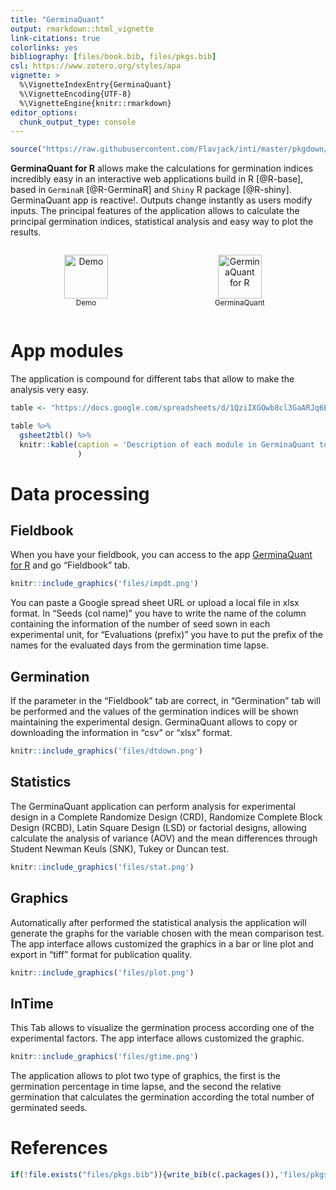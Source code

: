 ---
title: "GerminaQuant"
output: rmarkdown::html_vignette
link-citations: true
colorlinks: yes
bibliography: [files/book.bib, files/pkgs.bib]
csl: https://www.zotero.org/styles/apa
vignette: >
  %\VignetteIndexEntry{GerminaQuant}
  %\VignetteEncoding{UTF-8}
  %\VignetteEngine{knitr::rmarkdown}
editor_options: 
  chunk_output_type: console
---

```{r setup, include=FALSE}
source("https://raw.githubusercontent.com/Flavjack/inti/master/pkgdown/favicon/docs.r")
```

**GerminaQuant for R** allows make the calculations for germination indices incredibly easy in an interactive web applications build in R [@R-base], based in `GerminaR` [@R-GerminaR] and `Shiny` R package [@R-shiny]. GerminaQuant app is reactive!. Outputs change instantly as users modify inputs. The principal features of the application allows to calculate the principal germination indices, statistical analysis and easy way to plot the results.

```{=html}
<div id=footer style="width:100%; margin:auto;">

<div style="display:inline-block; width:48%">
<p style="text-align:center">
<a target="_blank" href="https://www.youtube.com/playlist?list=PLSQMdOu57lj9QUoA6JLuv0nBTYacuyrbg"><img src="https://lozanoisla.com/img/youtube.png" style="height:70px" title="Demo" alt="Demo"></a> 
<span style="display:block;"><small>Demo</small></span>
</p></div>

<div style="display:inline-block; width:48%">
<p style="text-align:center">
<a target="_blank" href="https://flavjack.shinyapps.io/germinaquant/"><img src="http://flavjack.github.io/GerminaR/img/germinaquant.png" style="height:70px" title="GerminaQuant" alt="GerminaQuant for R"></a>
<span style="display:block;"><small>GerminaQuant</small></span>
</p></div>

</div>
```

# App modules

The application is compound for different tabs that allow to make the analysis very easy.

```{r tabs}
table <- "https://docs.google.com/spreadsheets/d/1QziIXGOwb8cl3GaARJq6Ez6aU7vND_UHKJnFcAKx0VI/edit#gid=573661810"

table %>% 
  gsheet2tbl() %>% 
  knitr::kable(caption = 'Description of each module in GerminaQuant to evaluate and analyze the germination process.'
               )
```

# Data processing

## Fieldbook

When you have your fieldbook, you can access to the app [GerminaQuant for R](https://flavjack.shinyapps.io/germinaquant/) and go "Fieldbook" tab.

```{r impdt, out.width='100%', fig.cap= "Fieldbook interface for import your data", fig.align='center'}
knitr::include_graphics('files/impdt.png')
```

You can paste a Google spread sheet URL or upload a local file in xlsx format. In "Seeds (col name)" you have to write the name of the column containing the information of the number of seed sown in each experimental unit, for "Evaluations (prefix)" you have to put the prefix of the names for the evaluated days from the germination time lapse. 

## Germination

If the parameter in the "Fieldbook" tab are correct, in "Germination" tab will be performed and the values of the germination indices will be shown maintaining the experimental design. GerminaQuant allows to copy or downloading the information in "csv" or "xlsx" format.

```{r dwl, fig.cap='Dowload option for the calculated variables', fig.align='center',out.width='100%'}
knitr::include_graphics('files/dtdown.png')
```

## Statistics

The GerminaQuant application can perform analysis for experimental design in a Complete Randomize Design (CRD), Randomize Complete Block Design (RCBD), Latin Square Design (LSD) or factorial designs, allowing calculate the analysis of variance (AOV) and the mean differences through Student Newman Keuls (SNK), Tukey or Duncan test.

```{r stat,  fig.cap="Statitical analysis with ANOVA and mean comparison test", fig.align='center', out.width='100%'}
knitr::include_graphics('files/stat.png')
```

## Graphics

Automatically after performed the statistical analysis the application will generate the graphs for the variable chosen with the mean comparison test. The app interface allows customized the graphics in a bar or line plot and export in "tiff" format for publication quality.

```{r plot,  fig.cap="Customized interface for bar or line plot", fig.align='center', out.width='100%'}
knitr::include_graphics('files/plot.png')
```

## InTime

This Tab allows to visualize the germination process according one of the experimental factors. The app interface allows customized the graphic.

```{r gtime,  fig.cap='Germination in time plot', fig.align='center', out.width='100%'}
knitr::include_graphics('files/gtime.png')
```

The application allows to plot two type of graphics, the first is the germination percentage in time lapse, and the second the relative germination that calculates the germination according the total number of germinated seeds.

# References {-}

<div id="refs"></div>

```{r references}
if(!file.exists("files/pkgs.bib")){write_bib(c(.packages()),'files/pkgs.bib')}
```

